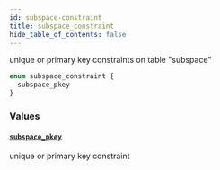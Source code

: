 ```yaml
---
id: subspace-constraint
title: subspace_constraint
hide_table_of_contents: false
---
```


unique or primary key constraints on table "subspace"

```graphql
enum subspace_constraint {
  subspace_pkey
}
```

### Values

#### [`subspace_pkey`](#)

unique or primary key constraint

